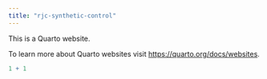 ```yaml
---
title: "rjc-synthetic-control"
---
```


This is a Quarto website.

To learn more about Quarto websites visit <https://quarto.org/docs/websites>.

```r
1 + 1
```
